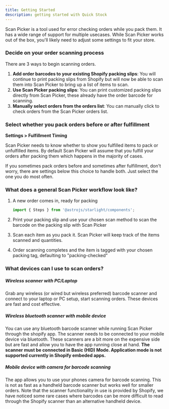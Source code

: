 ```yaml
---
title: Getting Started
description: getting started with Quick Stock
---
```











Scan Picker is a tool used for error checking orders while you pack them. It has a wide range of support for multiple usecases. While Scan Picker works out of the box, you'll likely need to adjust some settings to fit your store.

### Decide on your order scanning process

There are 3 ways to begin scanning orders.
1. **Add order barcodes to your existing Shopify packing slips**: You will continue to print packing slips from Shopify but will now be able to scan them into Scan Picker to bring up a list of items to scan.
2. **Use Scan Picker packing slips**: You can print customized packing slips directly from Scan Picker, these already have the order barcode for scanning.
3. **Manually select orders from the orders list**: You can manually click to check orders from the Scan Picker orders list.

<CardGrid>
  <LinkCard title="Add barcodes to packing slips" href="/scanpickerdocs/packingslips" />
  <LinkCard title="Scan Picker packing slips" href="/scanpickerdocs/packingslipstemplate" />
</CardGrid>

### Select whether you pack orders before or after fulfillment

**Settings > Fulfillment Timing**

Scan Picker needs to know whether to show you fulfilled items to pack or unfulfilled items. By default Scan Picker will assume that you fulfill your orders after packing them which happens in the majority of cases.

If you sometimes pack orders before and sometimes after fulfillment, don't worry, there are settings below this choice to handle both. Just select the one you do most often.

### What does a general Scan Picker workflow look like?

<Steps>

1. A new order comes in, ready for packing

   ```js
   import { Steps } from '@astrojs/starlight/components';
   ```

2. Print your packing slip and use your chosen scan method to scan the barcode on the packing slip with Scan Picker

3. Scan each item as you pack it. Scan Picker will keep track of the items scanned and quantities.

4. Order scanning completes and the item is tagged with your chosen packing tag, defaulting to "packing-checked"

</Steps>

### What devices can I use to scan orders?

##### Wireless scanner with PC/Laptop
Grab any wireless (or wired but wireless preferred) barcode scanner and connect to your laptop or PC setup, start scanning orders. These devices are fast and cost effective.

##### Wireless bluetooth scanner with mobile device
You can use any bluetooth barcode scanner while running Scan Picker through the shopify app. The scanner needs to be connected to your mobile device via bluetooth. 
These scanners are a bit more on the expensive side but are fast and allow you to have the app running close at hand. **The scanner must be connected in Basic (HID) Mode. Application mode is not supported currently in Shopify embeded apps.**

##### Mobile device with camera for barcode scanning
The app allows you to use your phones camera for barcode scanning. This is not as fast as a handheld barcode scanner but works well for smaller orders. 
Note that the scanner functionality in use is provided by Shopify, we have noticed some rare cases where barcodes can be more difficult to read through the Shopify scanner than an alternative handheld device.

